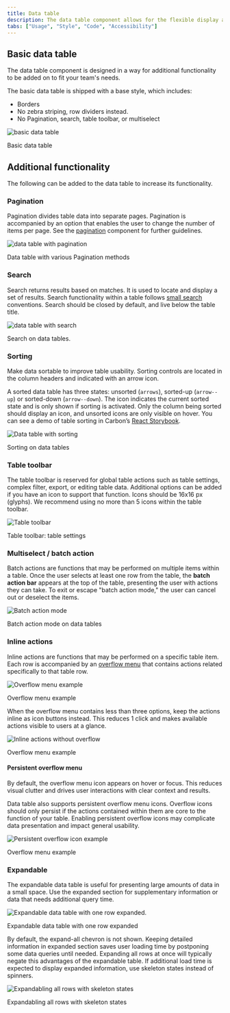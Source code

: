 ```yaml
---
title: Data table
description: The data table component allows for the flexible display and sorting of information.
tabs: ["Usage", "Style", "Code", "Accessibility"]
---
```


## Basic data table

The data table component is designed in a way for additional functionality to be added on to fit your team's needs.

The basic data table is shipped with a base style, which includes:

- Borders
- No zebra striping, row dividers instead.
- No Pagination, search, table toolbar, or multiselect

<div className="image--fixed">

![basic data table](images/data-table-usage-1.png)

</div>

<Caption>Basic data table</Caption>

## Additional functionality

The following can be added to the data table to increase its functionality.

### Pagination

Pagination divides table data into separate pages. Pagination is accompanied by an option that enables the user to change the number of items per page. See the [pagination](/components/pagination/code) component for further guidelines.

<div className="image--fixed">

![data table with pagination](images/data-table-usage-2.png)

</div>

<Caption>Data table with various Pagination methods</Caption>

### Search

Search returns results based on matches. It is used to locate and display a set of results. Search functionality within a table follows [small search](/components/search/code) conventions. Search should be closed by default, and live below the table title.

<div className="image--fixed">

![data table with search](images/data-table-usage-3.png)

</div>

<Caption>Search on data tables.</Caption>

### Sorting

Make data sortable to improve table usability. Sorting controls are located in the column headers and indicated with an arrow icon.

A sorted data table has three states: unsorted (`arrows`), sorted-up (`arrow--up`) or sorted-down (`arrow--down`). The icon indicates the current sorted state and is only shown if sorting is activated. Only the column being sorted should display an icon, and unsorted icons are only visible on hover. You can see a demo of table sorting in Carbon’s [React Storybook](http://react.carbondesignsystem.com/?path=/story/datatable--with-sorting).

<div className="image--fixed">

![Data table with sorting](images/data-table-usage-13.png)

</div>

<Caption>Sorting on data tables</Caption>

### Table toolbar

The table toolbar is reserved for global table actions such as table settings, complex filter, export, or editing table data. Additional options can be added if you have an icon to support that function. Icons should be 16x16 px (glyphs). We recommend using no more than 5 icons within the table toolbar.

<div className="image--fixed">

![Table toolbar](images/data-table-usage-6.png)

</div>

<Caption>Table toolbar: table settings</Caption>

### Multiselect / batch action

Batch actions are functions that may be performed on multiple items within a table. Once the user selects at least one row from the table, the **batch action bar** appears at the top of the table, presenting the user with actions they can take. To exit or escape "batch action mode," the user can cancel out or deselect the items.

<div className="image--fixed">

![Batch action mode](images/data-table-usage-7.png)

</div>

<Caption>Batch action mode on data tables</Caption>

### Inline actions

Inline actions are functions that may be performed on a specific table item. Each row is accompanied by an [overflow menu](/components/overflow-menu/code) that contains actions related specifically to that table row.

<div className="image--fixed">

![Overflow menu example](images/data-table-usage-8.png)

</div>

<Caption>Overflow menu example</Caption>

When the overflow menu contains less than three options, keep the actions inline as icon buttons instead. This reduces 1 click and makes available actions visible to users at a glance.

<div className="image--fixed">

![Inline actions without overflow](images/data-table-usage-10.png)

</div>

<Caption>Overflow menu example</Caption>

#### Persistent overflow menu

By default, the overflow menu icon appears on hover or focus. This reduces visual clutter and drives user interactions with clear context and results.

Data table also supports persistent overflow menu icons. Overflow icons should only persist if the actions contained within them are core to the function of your table. Enabling persistent overflow icons may complicate data presentation and impact general usability.

<div className="image--fixed">

![Persistent overflow icon example](images/data-table-usage-9.png)

</div>

<Caption>Overflow menu example</Caption>

### Expandable

The expandable data table is useful for presenting large amounts of data in a small space. Use the expanded section for supplementary information or data that needs additional query time.

<div className="image--fixed">

![Expandable data table with one row expanded.](images/data-table-usage-11.png)

</div>

<Caption>Expandable data table with one row expanded</Caption>

By default, the expand-all chevron is not shown. Keeping detailed information in expanded section saves user loading time by postponing some data queries until needed. Expanding all rows at once will typically negate this advantages of the expandable table. If additional load time is expected to display expanded information, use skeleton states instead of spinners.

<div className="image--fixed">

![Expandabling all rows with skeleton states](images/data-table-usage-12.png)

</div>

<Caption>Expandabling all rows with skeleton states</Caption>

